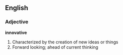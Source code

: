 ==English==
===Adjective===
'''innovative'''
#Characterized by the creation of new ideas or things
#Forward looking; ahead of current thinking